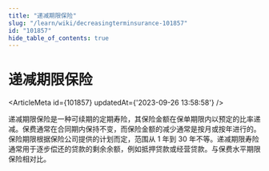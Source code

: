 ```yaml
---
title: "递减期限保险"
slug: "/learn/wiki/decreasingterminsurance-101857"
id: "101857"
hide_table_of_contents: true
---
```



# 递减期限保险

<ArticleMeta id={101857} updatedAt={'2023-09-26 13:58:58'} />
<div className='border-solid border-b border-t-0 my-4 border-[var(--ifm-color-gray-300)]' />

递减期限保险是一种可续期的定期寿险，其保险金额在保单期限内以预定的比率递减。保费通常在合同期内保持不变，而保险金额的减少通常是按月或按年进行的。保险期限根据保险公司提供的计划而定，范围从 1 年到 30 年不等。递减期限寿险通常用于逐步偿还的贷款的剩余余额，例如抵押贷款或经营贷款。与保费水平期限保险相对比。
